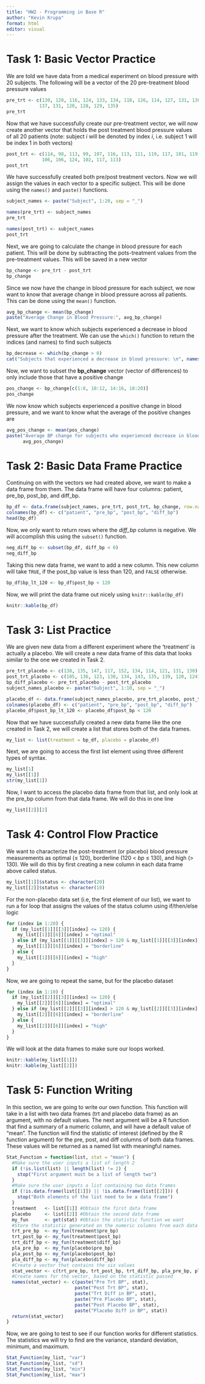 ```yaml
---
title: "HW2 - Programming in Base R"
author: "Kevin Krupa"
format: html
editor: visual
---
```


# Task 1: Basic Vector Practice

We are told we have data from a medical experiment on blood pressure with 20 subjects. The following will be a vector of the 20 pre-treatment blood pressure values

```r
pre_trt <- c(130, 128, 116, 124, 133, 134, 118, 126, 114, 127, 131, 138, 128, 140,
            137, 131, 120, 128, 129, 135)
pre_trt
```
Now that we have successfully create our pre-treatment vector, we will now create another vector that holds the post treatment blood pressure values of all 20 patients (note: subject *i* will be denoted by index *i*, i.e. subject 1 will be index 1 in both vectors)

```r
post_trt <- c(114, 98, 113, 99, 107, 116, 113, 111, 119, 117, 101, 119, 130, 122,
             106, 106, 124, 102, 117, 113)
post_trt
```

We have successfully created both pre/post treatment vectors. Now we will assign the values in each vector to a specific subject. This will be done using the `names()` and `paste()` functions.

```r
subject_names <- paste("Subject", 1:20, sep = "_")

names(pre_trt) <- subject_names
pre_trt

names(post_trt) <- subject_names
post_trt
```
Next, we are going to calculate the change in blood pressure for each patient. This will be done by subtracting the pots-treatment values from the pre-treatment values. This will be saved in a new vector

```r
bp_change <- pre_trt - post_trt
bp_change
```
Since we now have the change in blood pressure for each subject, we now want to know that average change in blood pressure across all patients. This can be done using the `mean()` function.

```r
avg_bp_change <- mean(bp_change)
paste("Average Change in Blood Pressure:", avg_bp_change)
```
Next, we want to know which subjects experienced a decrease in blood pressure after the treatment. We can use the `which()` function to return the indices (and names) to find such subjects

```r
bp_decrease <- which(bp_change > 0)
cat("Subjects that experienced a decrease in blood pressure: \n", names(bp_decrease))
```

Now, we want to subset the **bp_change** vector (vector of differences) to only include those that have a positive change

```r
pos_change <- bp_change[c(1:8, 10:12, 14:16, 18:20)]
pos_change
```
We now know which subjects experienced a positive change in blood pressure, and we want to know what the average of the positive changes are

```r
avg_pos_change <- mean(pos_change)
paste("Average BP change for subjects who experienced decrease in blood pressure:",
      avg_pos_change)
```

# Task 2: Basic Data Frame Practice

Continuing on with the vectors we had created above, we want to make a data frame from them. The data frame will have four columns: patient, pre_bp, post_bp, and diff_bp.

```r
bp_df <- data.frame(subject_names, pre_trt, post_trt, bp_change, row.names = NULL)
colnames(bp_df) <- c("patient", "pre_bp", "post_bp", "diff_bp")
head(bp_df)
```

Now, we only want to return rows where the *diff_bp* column is negative. We will accomplish this using the `subset()` function.

```r
neg_diff_bp <- subset(bp_df, diff_bp < 0)
neg_diff_bp
```

Taking this new data frame, we want to add a new column. This new column will take `TRUE`, if the post_bp value is less than 120, and `FALSE` otherwise.

```r
bp_df$bp_lt_120 <- bp_df$post_bp < 120
```

Now, we will print the data frame out nicely using `knitr::kable(bp_df)`

```r
knitr::kable(bp_df)
```


# Task 3: List Practice

We are given new data from a different experiment where the 'treatment' is actually a placebo. We will create a new data frame of this data that looks similar to the one we created in Task 2.

```r
pre_trt_placebo <- c(138, 135, 147, 117, 152, 134, 114, 121, 131, 130)
post_trt_placebo <- c(105, 136, 123, 130, 134, 143, 135, 139, 120, 124)
bp_diff_placebo <- pre_trt_placebo - post_trt_placebo
subject_names_placebo <- paste("Subject", 1:10, sep = "_")

placebo_df <- data.frame(subject_names_placebo, pre_trt_placebo, post_trt_placebo, bp_diff_placebo)
colnames(placebo_df) <- c("patient", "pre_bp", "post_bp", "diff_bp")
placebo_df$post_bp_lt_120 <- placebo_df$post_bp < 120
```

Now that we have successfully created a new data frame like the one created in Task 2, we will create a list that stores both of the data frames.

```r
my_list <- list(treatment = bp_df, placebo = placebo_df)
```

Next, we are going to access the first list element using three different types of syntax.

```r
my_list[1]
my_list[[1]]
str(my_list[1])
```

Now, I want to access the placebo data frame from that list, and only look at the pre_bp column from that data frame. We will do this in one line

```r
my_list[[2]][2]
```

# Task 4: Control Flow Practice

We want to characterize the post-treatment (or placebo) blood pressure measurements as optimal ($\leq$ 120), borderline (120 $\lt$ *bp* $\leq$ 130), and high ($\gt$ 130). We will do this by first creating a new column in each data frame above called status.

```r
my_list[[1]]$status <- character(20)
my_list[[2]]$status <- character(10)
```

For the non-placebo data set (i.e, the first element of our list), we want to run a for loop that assigns the values of the status column using if/then/else logic

```r
for (index in 1:20) {
  if (my_list[[1]][[3]][index] <= 120) {
    my_list[[1]][[6]][index] = "optimal"
  } else if (my_list[[1]][[3]][index] > 120 & my_list[[1]][[3]][index] <= 130) {
    my_list[[1]][[6]][index] = "borderline"
  } else {
    my_list[[1]][[6]][index] = "high"
  }
}
```

Now, we are going to repeat the same, but for the placebo dataset

```r
for (index in 1:10) {
  if (my_list[[2]][[3]][index] <= 120) {
    my_list[[2]][[6]][index] = "optimal"
  } else if (my_list[[2]][[3]][index] > 120 & my_list[[2]][[3]][index] <= 130) {
    my_list[[2]][[6]][index] = "borderline"
  } else {
    my_list[[2]][[6]][index] = "high"
  }
}
```

We will look at the data frames to make sure our loops worked.

```r
knitr::kable(my_list[[1]])
knitr::kable(my_list[[2]])
```

# Task 5: Function Writing

In this section, we are going to write our own function. This function will take in a list with two data frames (trt and placebo data frame) as an argument, with no default values. The next argument will be a R function that find a summary of a numeric column, and will have a default value of "mean". The function will find the statistic of interest (defined by the R function argument) for the pre, post, and diff columns of both data frames. These values will be returned as a named list with meaningful names. 

```r
Stat_Function = function(list, stat = "mean") {
  #Make sure the user inputs a list of length 2
  if (!is.list(list) || length(list) != 2) {
    stop("First argument must be a list of length two")
  }
  #Make sure the user inputs a list containing two data frames
  if (!is.data.frame(list[[1]]) || !is.data.frame(list[[2]])) {
    stop("Both elements of the list need to be a data frame")
  }
  treatment   <- list[[1]] #Obtain the first data frame 
  placebo     <- list[[2]] #Obtain the second data frame
  my_fun      <- get(stat) #Obtain the statistic function we want
  #Store the statistic generated on the numeric columns from each data frame
  trt_pre_bp  <- my_fun(treatment$pre_bp)
  trt_post_bp <- my_fun(treatment$post_bp)
  trt_diff_bp <- my_fun(treatment$diff_bp)
  pla_pre_bp  <- my_fun(placebo$pre_bp)
  pla_post_bp <- my_fun(placebo$post_bp)
  pla_diff_bp <- my_fun(placebo$diff_bp)
  #Create a vector that contains the six values
  stat_vector <- c(trt_pre_bp, trt_post_bp, trt_diff_bp, pla_pre_bp, pla_post_bp, pla_diff_bp)
  #Create names for the vector, based on the statistic passed
  names(stat_vector) <- c(paste("Pre Trt BP", stat),
                         paste("Post Trt BP", stat),
                         paste("Trt Diff in BP", stat),
                         paste("Pre Placebo BP", stat),
                         paste("Post Placebo BP", stat),
                         paste("Placebo Diff in BP", stat))
  return(stat_vector)
}
```

Now, we are going to test to see if our function works for different statistics. The statistics we will try to find are the variance, standard deviation, minimum, and maximum.

```r
Stat_Function(my_list, "var")
Stat_Function(my_list, "sd")
Stat_Function(my_list, "min")
Stat_Function(my_list, "max")
```

